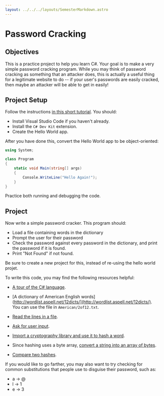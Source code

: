 ```yaml
---
layout: ../../../layouts/SemesterMarkdown.astro
---
```


# Password Cracking

## Objectives

This is a practice project to help you learn C#. Your goal is to make a very
simple password cracking program. While you may think of password cracking as
something that an attacker does, this is actually a useful thing for a
legitimate website to do -- if your user's passwords are easily cracked, then
maybe an attacker will be able to get in easily!

## Project Setup

Follow the instructions
[in this short tutorial](https://code.visualstudio.com/docs/csharp/get-started).
You should:

- Install Visual Studio Code if you haven't already.
- Install the `C# Dev Kit` extension.
- Create the Hello World app.

After you have done this, convert the Hello World app to be object-oriented:

```csharp
using System;

class Program
{
    static void Main(string[] args)
    {
        Console.WriteLine("Hello Again!");
    }
}
```

Practice both running and debugging the code.

## Project

Now write a simple password cracker. This program should:

- Load a file containing words in the dictionary
- Prompt the user for their password
- Check the password against every password in the dictionary, and print the
  password if it is found.
- Print "Not Found" if not found.

Be sure to create a new project for this, instead of re-using the hello world
projet.

To write this code, you may find the following resources helpful:

- [A tour of the C# language](https://learn.microsoft.com/en-us/dotnet/csharp/tour-of-csharp/).

- [A dictionary of American English
  words](http://wordlist.aspell.net/12dicts/](http://wordlist.aspell.net/12dicts/).
  You can use the file in `American/2of12.txt`.

- [Read the lines in a file](https://learn.microsoft.com/en-us/dotnet/api/system.io.file.readalllines?view=net-8.0&source=recommendations).

- [Ask for user input](https://learn.microsoft.com/en-us/dotnet/api/system.console.readline?view=net-8.0).

- [Import a cryptography library and use it to hash a word](https://learn.microsoft.com/en-us/dotnet/api/system.security.cryptography.sha256.hashdata?view=net-8.0).

- Since hashing uses a byte array,
  [convert a string into an array of bytes](https://learn.microsoft.com/en-us/dotnet/api/system.text.encoding.getbytes?view=net-8.0).

- [Compare two hashes](https://learn.microsoft.com/en-us/dotnet/api/system.linq.enumerable.sequenceequal?view=net-8.0).

If you would like to go farther, you may also want to try checking for common
substitutions that people use to disguise their password, such as:

- a -> @
- l -> 1
- e -> 3
